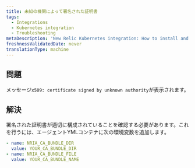 ```yaml
---
title: 未知の機関によって署名された証明書
tags:
  - Integrations
  - Kubernetes integration
  - Troubleshooting
metaDescription: 'New Relic Kubernetes integration: How to install and activate the integration, and what data is reported.'
freshnessValidatedDate: never
translationType: machine
---
```


## 問題

メッセージ`x509: certificate signed by unknown authority`が表示されます。

## 解決

署名された証明書が適切に構成されていることを確認する必要があります。これを行うには、エージェントYMLコンテナに次の環境変数を追加します。

```yml
- name: NRIA_CA_BUNDLE_DIR 
  value: YOUR_CA_BUNDLE_DIR
- name: NRIA_CA_BUNDLE_FILE  
  value: YOUR_CA_BUNDLE_NAME
```
